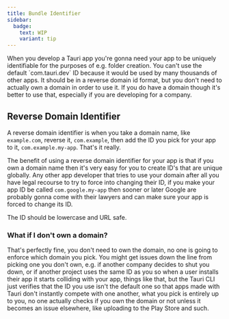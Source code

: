 ```yaml
---
title: Bundle Identifier
sidebar:
  badge:
    text: WIP
    variant: tip
---
```



<SimonSays title="A unique ID for your app">
When you develop a Tauri app you're gonna need your app to be uniquely identifiable for the purposes of e.g. folder creation. You can't use the default `com.tauri.dev` ID because it would be used by many thousands of other apps. It should be in a reverse domain id format, but you don't need to actually own a domain in order to use it. If you do have a domain though it's better to use that, especially if you are developing for a company.
</SimonSays>

## Reverse Domain Identifier

A reverse domain identifier is when you take a domain name, like `example.com`, reverse it, `com.example`, then add the ID you pick for your app to it, `com.example.my-app`. That's it really.

The benefit of using a reverse domain identifier for your app is that if you own a domain name then it's very easy for you to create ID's that are unique globally. Any other app developer that tries to use your domain after all you have legal recourse to try to force into changing their ID, if you make your app ID be called `com.google.my-app` then sooner or later Google are probably gonna come with their lawyers and can make sure your app is forced to change its ID.

The ID should be lowercase and URL safe.

### What if I don't own a domain?

That's perfectly fine, you don't need to own the domain, no one is going to enforce which domain you pick. You might get issues down the line from picking one you don't own, e.g. if another company decides to shut you down, or if another project uses the same ID as you so when a user installs their app it starts colliding with your app, things like that, but the Tauri CLI just verifies that the ID you use isn't the default one so that apps made with Tauri don't instantly compete with one another, what you pick is entirely up to you, no one actually checks if you own the domain or not unless it becomes an issue elsewhere, like uploading to the Play Store and such.
